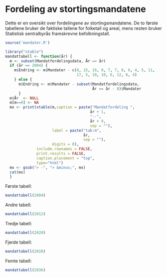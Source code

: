 Fordeling av stortingsmandatene
===============================

Dette er en oversikt over fordelingene av stortingsmandatene. De to første tabellene bruker de faktiske tallene for folketall og areal, mens resten bruker Statistisk sentralbyrås framskrevne befolkningstall.

```r
source('mandater.R')
```

```r
library("xtable")
mandattabell <- function(år) {
  m <- subset(Mandatfordelingsdata, År == år)
  if (år == 2004) {
    m$Endring <- m$Mandater - c(8, 15, 16, 8, 7, 7, 8, 6, 4, 5, 11,
                                17, 5, 10, 10, 6, 12, 6, 4)
    } else {
      m$Endring <- m$Mandater - subset(Mandatfordelingsdata,
                                       År == år - 8)$Mandater
      }
  m$År  <- NULL
  m[m==0] <- NA
  mx <- print(xtable(m,caption = paste("Mandatfordeling ",
                                      år + 1,
                                      "--",
                                      år + 9,
                                      sep = ""),
                     label = paste("tab:m",
                                   år,
                                   sep = ""),
                     digits = 0),
              include.rownames = FALSE,
              print.results = FALSE,
              caption.placement = "top",
              type="html")
  mx <- gsub("> -", "> &minus;", mx)
  cat(mx)
  }
```

Første tabell:

```r
mandattabell(2004)
```

Andre tabell:

```r
mandattabell(2012)
```

Tredje tabell:

```r
mandattabell(2020)
```

Fjerde tabell:

```r
mandattabell(2028)
```

Femte tabell:

```r
mandattabell(2036)
```
